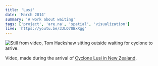 ```yaml
---
title: 'Lusi'
date: 'March 2014'
summary: 'A work about waiting'
tags: ['project', 'are.na', 'spatial', 'visualization']
live: 'https://youtu.be/3JLQ7UBxXgg'
---
```


<Image
	src='/2014/lusi.png'
	width={700}
	height={300}
	alt='Still from video, Tom Hackshaw sitting outside waiting for cyclone to arrive.'
	className='py-4'
/>

Video, made during the arrival of
[Cyclone Lusi in New Zealand](https://en.wikipedia.org/wiki/Cyclone_Lusi).
